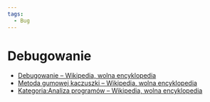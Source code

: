```yaml
---
tags:
  - Bug
---
```


# Debugowanie

- [Debugowanie – Wikipedia, wolna encyklopedia](https://pl.wikipedia.org/wiki/Debugowanie)
- [Metoda gumowej kaczuszki – Wikipedia, wolna encyklopedia](https://pl.wikipedia.org/wiki/Metoda_gumowej_kaczuszki)
- [Kategoria:Analiza programów – Wikipedia, wolna encyklopedia](https://pl.wikipedia.org/wiki/Kategoria:Analiza_program%C3%B3w)
